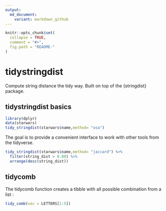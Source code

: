 ```yaml
---
output:
  md_document:
    variant: markdown_github
---
```


<!-- README.md is generated from README.Rmd. Please edit that file -->

```r
knitr::opts_chunk$set(
  collapse = TRUE,
  comment = "#>",
  fig.path = "README-"
)
```

# tidystringdist

Compute string distance the tidy way. Built on top of the {stringdist} package.

## tidystringdist basics

```r
library(dplyr)
data(starwars)
tidy_stringdist(starwars$name,method= "osa")
```

The goal is to provide a convenient interface to work with other tools from the tidyverse. 

```r
tidy_stringdist(starwars$name,method= "jaccard") %>%
  filter(string_dist > 0.80) %>%
  arrange(desc(string_dist))
```

## tidycomb 

The tidycomb function creates a tibble with all possible combination from a list : 

```r
tidy_comb(vec = LETTERS[1:5])
```

